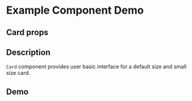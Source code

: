 
<Meta title="Example/Card" component={Card} />

# Example Component Demo

## Card props
<Props of={Card} />

## Description

`Card` component provides user basic interface for a default size and small size card.

## Demo

<Canvas>
    <Story name="Carte-default">
    <Card size="default"/>
  </Story>
  <Story name="Carte-small">
    <Card size="small"/>
  </Story>
</Canvas>
